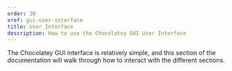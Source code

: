 ```yaml
---
order: 30
xref: gui-user-interface
title: User Interface
description: How to use the Chocolatey GUI User Interface
---
```


The Chocolatey GUI interface is relatively simple, and this section of the documentation will walk through how to interact with the different sections.